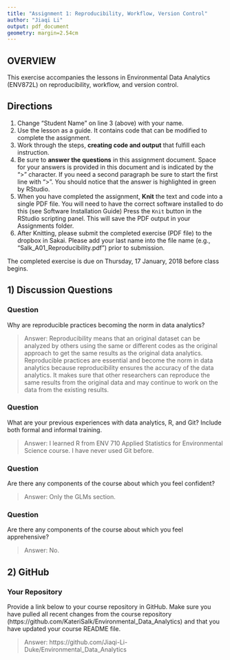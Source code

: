 ```yaml
---
title: "Assignment 1: Reproducibility, Workflow, Version Control"
author: "Jiaqi Li"
output: pdf_document
geometry: margin=2.54cm
---
```


## OVERVIEW

This exercise accompanies the lessons in Environmental Data Analytics (ENV872L) on reproducibility, workflow, and version control. 

## Directions
1. Change "Student Name" on line 3 (above) with your name.
2. Use the lesson as a guide. It contains code that can be modified to complete the assignment.
3. Work through the steps, **creating code and output** that fulfill each instruction.
4. Be sure to **answer the questions** in this assignment document.
Space for your answers is provided in this document and is indicated by the ">" character.
If you need a second paragraph be sure to start the first line with ">".
You should notice that the answer is highlighted in green by RStudio. 
6. When you have completed the assignment, **Knit** the text and code into a single PDF file.
You will need to have the correct software installed to do this (see Software Installation Guide)
Press the `Knit` button in the RStudio scripting panel.
This will save the PDF output in your Assignments folder.
8. After Knitting, please submit the completed exercise (PDF file) to the dropbox in Sakai. Please add your last name into the file name (e.g., "Salk_A01_Reproducibility.pdf") prior to submission.

The completed exercise is due on Thursday, 17 January, 2018 before class begins.

## 1) Discussion Questions

### Question
Why are reproducible practices becoming the norm in data analytics?

> Answer: Reproducibility means that an original dataset can be analyzed by others using the same or different codes as the original approach to get the same results as the original data analytics. Reproducible practices are essential and become the norm in data analytics because reproducibility ensures the accuracy of the data analytics. It makes sure that other researchers can reproduce the same results from the original data and may continue to work on the data from the existing results.

### Question
What are your previous experiences with data analytics, R, and Git? Include both formal and informal training.

> Answer: I learned R from ENV 710 Applied Statistics for Environmental Science course. I have never used Git before.

### Question
Are there any components of the course about which you feel confident?

> Answer: Only the GLMs section.

### Question
Are there any components of the course about which you feel apprehensive?

> Answer: No.


## 2) GitHub

### Your Repository
Provide a link below to your course repository in GitHub. Make sure you have pulled all recent changes from the course repository (https://github.com/KateriSalk/Environmental_Data_Analytics) and that you have updated your course README file. 

> Answer: https://github.com/Jiaqi-Li-Duke/Environmental_Data_Analytics
